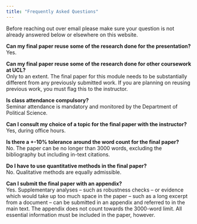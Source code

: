 ```yaml
---
title: "Frequently Asked Questions"
---
```


Before reaching out over email please make sure your question is not already answered below or elsewhere on this website.

**Can my final paper reuse some of the research done for the presentation?\
**Yes.

**Can my final paper reuse some of the research done for other coursework at UCL?\
**Only to an extent. The final paper for this module needs to be substantially different from any previously submitted work. If you are planning on reusing previous work, you must flag this to the instructor.

**Is class attendance compulsory?**\
Seminar attendance is mandatory and monitored by the Department of Political Science.

**Can I consult my choice of a topic for the final paper with the instructor?**\
Yes, during office hours.

**Is there a +-10% tolerance around the word count for the final paper?**\
No. The paper can be no longer than 3000 words, excluding the bibliography but including in-text citations.

**Do I have to use quantitative methods in the final paper?**\
No. Qualitative methods are equally admissible.

**Can I submit the final paper with an appendix?\
**Yes. Supplementary analyses – such as robustness checks – or evidence which would take up too much space in the paper – such as a long excerpt from a document – can be submitted in an appendix and referred to in the main text. The appendix does not count towards the 3000-word limit. All essential information must be included in the paper, however.
